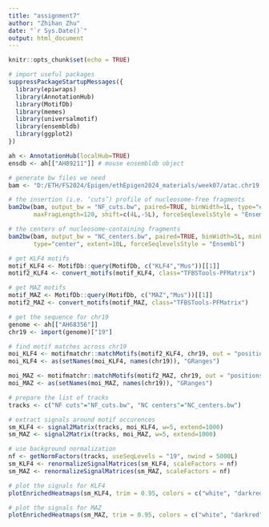 ```yaml
---
title: "assignment7"
author: "Zhihan Zhu"
date: "`r Sys.Date()`"
output: html_document
---
```


```r
knitr::opts_chunk$set(echo = TRUE)
```

```r
# import useful packages
suppressPackageStartupMessages({
  library(epiwraps)
  library(AnnotationHub)
  library(MotifDb)
  library(memes)
  library(universalmotif)
  library(ensembldb)
  library(ggplot2)
})

ah <- AnnotationHub(localHub=TRUE)
ensdb <- ah[["AH89211"]] # mouse ensembldb object
```

```r
# generate bw files we need
bam <- "D:/ETH/FS2024/Epigen/ethEpigen2024_materials/week07/atac.chr19.bam"

# the insertion (i.e. ‘cuts’) profile of nucleosome-free fragments
bam2bw(bam, output_bw = "NF_cuts.bw", paired=TRUE, binWidth=1L, type="ends", extend=2L, minFragLength=30, 
       maxFragLength=120, shift=c(4L,-5L), forceSeqlevelsStyle = "Ensembl")

# the centers of nucleosome-containing fragments
bam2bw(bam, output_bw = "NC_centers.bw", paired=TRUE, binWidth=5L, minFragLength=140, shift=c(4L,-5L),
       type="center", extent=10L, forceSeqlevelsStyle = "Ensembl")
```

```r
# get KLF4 motifs
motif_KLF4 <- MotifDb::query(MotifDb, c("KLF4","Mus"))[[1]]
motif2_KLF4 <- convert_motifs(motif_KLF4, class="TFBSTools-PFMatrix")

# get MAZ motifs
motif_MAZ <- MotifDb::query(MotifDb, c("MAZ","Mus"))[[1]]
motif2_MAZ <- convert_motifs(motif_MAZ, class="TFBSTools-PFMatrix")

# get the sequence for chr19
genome <- ah[["AH68356"]]
chr19 <- import(genome)["19"]

# find motif matches across chr19
moi_KLF4 <- motifmatchr::matchMotifs(motif2_KLF4, chr19, out = "positions", p.cutoff=1e-5)[[1]]
moi_KLF4 <- as(setNames(moi_KLF4, names(chr19)), "GRanges")

moi_MAZ <- motifmatchr::matchMotifs(motif2_MAZ, chr19, out = "positions", p.cutoff=1e-5)[[1]]
moi_MAZ <- as(setNames(moi_MAZ, names(chr19)), "GRanges")
```

```r
# prepare the list of tracks
tracks <- c("NF cuts"="NF_cuts.bw", "NC centers"="NC_centers.bw")

# extract signals around motif occurences
sm_KLF4 <- signal2Matrix(tracks, moi_KLF4, w=5, extend=1000)
sm_MAZ <- signal2Matrix(tracks, moi_MAZ, w=5, extend=1000)

# use background normalization
nf <- getNormFactors(tracks, useSeqLevels = "19", nwind = 5000L)
sm_KLF4 <- renormalizeSignalMatrices(sm_KLF4, scaleFactors = nf)
sm_MAZ <- renormalizeSignalMatrices(sm_MAZ, scaleFactors = nf)
```

```r
# plot the signals for KLF4
plotEnrichedHeatmaps(sm_KLF4, trim = 0.95, colors = c("white", "darkred"))
```

```r
# plot the signals for MAZ
plotEnrichedHeatmaps(sm_MAZ, trim = 0.95, colors = c("white", "darkred"))
```

